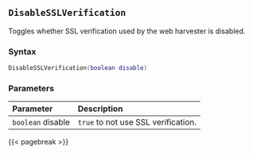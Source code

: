 ## `DisableSSLVerification`

Toggles whether SSL verification\index{web harvester!peer verification} used by the web harvester is disabled.

### Syntax {-}

``` .lua
DisableSSLVerification(boolean disable)
```

### Parameters {-}

**Parameter** | **Description**
| :-- | :-- |
| `boolean` disable | `true` to not use SSL verification. |

{{< pagebreak >}}